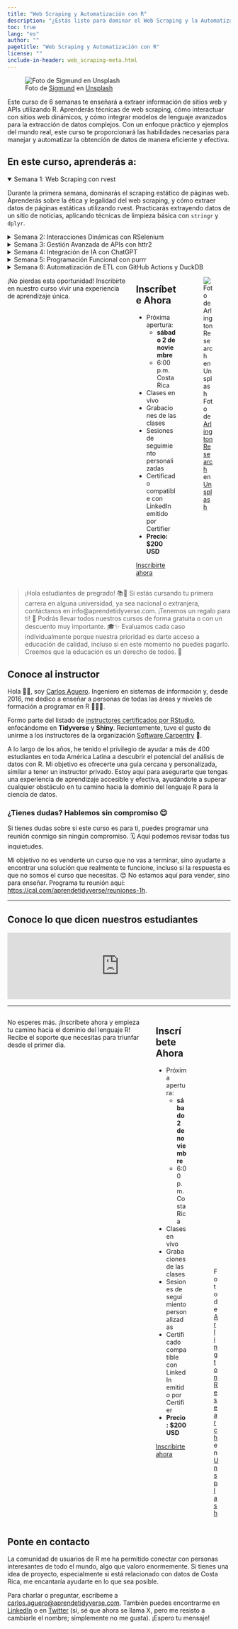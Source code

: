```yaml
---
title: "Web Scraping y Automatización con R"
description: "¿Estás listo para dominar el Web Scraping y la Automatización con R? 🚀📊"
toc: true
lang: "es"
author: ""
pagetitle: "Web Scraping y Automatización con R"
license: ""
include-in-header: web_scraping-meta.html
---
```


![Foto de <a href="https://unsplash.com/es/@sigmund?utm_content=creditCopyText&utm_medium=referral&utm_source=unsplash">Sigmund</a> en <a href="https://unsplash.com/es/fotos/monitor-de-computadora-de-pantalla-plana-negro-uo8Jfqdzs18?utm_content=creditCopyText&utm_medium=referral&utm_source=unsplash">Unsplash</a>](../images/web_scraping_v2.jpg)

Este curso de 6 semanas te enseñará a extraer información de sitios web y APIs utilizando R. Aprenderás técnicas de web scraping, cómo interactuar con sitios web dinámicos, y cómo integrar modelos de lenguaje avanzados para la extracción de datos complejos. Con un enfoque práctico y ejemplos del mundo real, este curso te proporcionará las habilidades necesarias para manejar y automatizar la obtención de datos de manera eficiente y efectiva.

## En este curso, aprenderás a:

<details open>
<summary>Semana 1: Web Scraping con rvest</summary>
<p>Durante la primera semana, dominarás el scraping estático de páginas web. Aprenderás sobre la ética y legalidad del web scraping, y cómo extraer datos de páginas estáticas utilizando rvest. Practicarás extrayendo datos de un sitio de noticias, aplicando técnicas de limpieza básica con <code>stringr</code> y <code>dplyr</code>.</p>
</details>

<details>
<summary>Semana 2: Interacciones Dinámicas con RSelenium</summary>
<p>En la segunda semana, aprenderás a extraer datos de sitios web dinámicos simulando interacciones del usuario real con RSelenium. Practicarás navegando y extrayendo datos de contenido dinámico, simulando una búsqueda en un sitio web dinámico.</p>
</details>

<details>
<summary>Semana 3: Gestión Avanzada de APIs con httr2</summary>
<p>Durante la tercera semana, comprenderás y utilizarás métodos de API como GET, POST, PUT y DELETE para integrar y enviar datos. Aprenderás sobre autenticación y cómo manejar tokens, integrando una API pública y manipulando datos.</p>
</details>

<details>
<summary>Semana 4: Integración de IA con ChatGPT</summary>
<p>En la cuarta semana, utilizarás inteligencia artificial para optimizar la limpieza y análisis de datos. Aprenderás a usar ChatGPT para la limpieza de datos, automatizando el preprocesamiento de texto y la ingeniería de características. Practicarás limpiando y analizando un conjunto de datos con la ayuda de ChatGPT.</p>
</details>

<details>
<summary>Semana 5: Programación Funcional con purrr</summary>
<p>Durante la quinta semana, elevarás la calidad de tu código haciéndolo más limpio, modular y reutilizable. Aprenderás conceptos de programación funcional y cómo usar purrr para la manipulación de datos. Practicarás refactorizando scripts para mejorar su legibilidad y eficiencia.</p>
</details>

<details>
<summary>Semana 6: Automatización de ETL con GitHub Actions y DuckDB</summary>
<p>La última semana está dedicada a la automatización de procesos ETL (Extract, Transform, Load). Aprenderás a configurar pipelines ETL automatizados con GitHub Actions y a almacenar y gestionar datos con DuckDB. Practicarás creando un pipeline ETL automatizado que extrae datos de diversas fuentes y los consolida de forma limpia y ordenada en una base de datos para su posterior análisis.</p>
</details>


:::: {.columns}
¡No pierdas esta oportunidad! Inscribirte en nuestro curso vivir una experiencia de aprendizaje única.

::: {.column width="45%"}
## Inscríbete Ahora
+ Próxima apertura:
    + **sábado 2 de noviembre**
    + 6:00 p.m. Costa Rica
+ Clases en vivo
+ Grabaciones de las clases
+ Sesiones de seguimiento personalizadas
+ Certificado compatible con LinkedIn emitido por Certifier
+ **Precio: $200 USD**

[Inscribirte ahora](https://tally.so/r/mYQb4N?curso=Web%20Scraping%20y%20Automatizaci%C3%B3n%20con%20R&precio=%24200%20USD&fecha_inicio=s%C3%A1bado%202%20de%20noviembre%20de%202024&id=curso_web_scraping_R&precio_cr=103,400%20colones){.btn .btn-outline-primary .btn role="button"} 

:::

::: {.column width="50%"}

![Foto de <a href="https://unsplash.com/es/@arlington_research?utm_content=creditCopyText&utm_medium=referral&utm_source=unsplash">Arlington Research</a> en <a href="https://unsplash.com/es/fotos/personas-desconocidas-que-usan-la-computadora-en-interiores-nFLmPAf9dVc?utm_content=creditCopyText&utm_medium=referral&utm_source=unsplash">Unsplash</a>](../images/prof_v2.jpg)

:::
::::

> ¡Hola estudiantes de pregrado! 📚👋 Si estás cursando tu primera carrera en alguna universidad, ya sea nacional o extranjera, contáctanos en info@aprendetidyverse.com. ¡Tenemos un regalo para ti! 🎁 Podrás llevar todos nuestros cursos de forma gratuita o con un descuento muy importante. 🎓✨ Evaluamos cada caso individualmente porque nuestra prioridad es darte acceso a educación de calidad, incluso si en este momento no puedes pagarlo. Creemos que la educación es un derecho de todos. 🌟

  
## Conoce al instructor

Hola 👋🏼, soy [Carlos Aguero](https://www.linkedin.com/in/carlos-aguero-cr). Ingeniero en sistemas de información y, desde 2016, me dedico a enseñar a personas de todas las áreas y niveles de formación a programar en R 👨🏻‍💻.

Formo parte del listado de [instructores certificados por RStudio](https://education.rstudio.com/trainers/), enfocándome en **Tidyverse** y **Shiny**. Recientemente, tuve el gusto de unirme a los instructores de la organización [Software Carpentry](https://www.software-carpentry.org) 🚀.

A lo largo de los años, he tenido el privilegio de ayudar a más de 400 estudiantes en toda América Latina a descubrir el potencial del análisis de datos con R. Mi objetivo es ofrecerte una guía cercana y personalizada, similar a tener un instructor privado. Estoy aquí para asegurarte que tengas una experiencia de aprendizaje accesible y efectiva, ayudándote a superar cualquier obstáculo en tu camino hacia la dominio del lenguaje R para la ciencia de datos.

### ¿Tienes dudas? Hablemos sin compromiso 😊

Si tienes dudas sobre si este curso es para ti, puedes programar una reunión conmigo sin ningún compromiso. 🗓️ Aquí podemos revisar todas tus inquietudes. 

Mi objetivo no es venderte un curso que no vas a terminar, sino ayudarte a encontrar una solución que realmente te funcione, incluso si la respuesta es que no somos el curso que necesitas. 😊 No estamos aquí para vender, sino para enseñar. Programa tu reunión aquí: [https://cal.com/aprendetidyverse/reuniones-1h](https://cal.com/aprendetidyverse/reuniones-1h).

---

## Conoce lo que dicen nuestros estudiantes

```{=html}
<script type="text/javascript" src="https://testimonial.to/js/iframeResizer.min.js"></script>
```
<iframe id="testimonialto-carousel-r-para-ciencia-de-datos-tag-all-light" src="https://embed-v2.testimonial.to/carousel/all/r-para-ciencia-de-datos?theme=light&amp;autoplay=off&amp;showmore=off&amp;one-row=off&amp;hideSource&amp;same-height=off&amp;tag=all&amp;arrowColor=9BA9B4" frameborder="0" scrolling="no" width="100%">

</iframe>

```{=html}
<script type="text/javascript">iFrameResize({log: false, checkOrigin: false}, '#testimonialto-carousel-r-para-ciencia-de-datos-tag-all-light');</script>
```

---

:::: {.columns}
No esperes más. ¡Inscríbete ahora y empieza tu camino hacia el dominio del lenguaje R! Recibe el soporte que necesitas para triunfar desde el primer día.

::: {.column width="45%"}
## Inscríbete Ahora

+ Próxima apertura:
    + **sábado 2 de noviembre**
    + 6:00 p.m. Costa Rica
+ Clases en vivo
+ Grabaciones de las clases
+ Sesiones de seguimiento personalizadas
+ Certificado compatible con LinkedIn emitido por Certifier
+ **Precio: $200 USD**

[Inscribirte ahora](https://tally.so/r/mYQb4N?curso=Web%20Scraping%20y%20Automatizaci%C3%B3n%20con%20R&precio=%24200%20USD&fecha_inicio=s%C3%A1bado%202%20de%20noviembre%20de%202024&id=curso_web_scraping_R&precio_cr=103,400%20colones){.btn .btn-outline-primary .btn role="button"} 

:::

::: {.column width="50%"}

![Foto de <a href="https://unsplash.com/es/@arlington_research?utm_content=creditCopyText&utm_medium=referral&utm_source=unsplash">Arlington Research</a> en <a href="https://unsplash.com/es/fotos/man-sitting-in-front-of-table-Kz8nHVg_tGI?utm_content=creditCopyText&utm_medium=referral&utm_source=unsplash">Unsplash</a>](../images/prof_v3.jpg)
:::
::::



## Ponte en contacto

La comunidad de usuarios de R me ha permitido conectar con personas interesantes de todo el mundo, algo que valoro enormemente. Si tienes una idea de proyecto, especialmente si está relacionado con datos de Costa Rica, me encantaría ayudarte en lo que sea posible. 


Para charlar o preguntar, escríbeme a <a href="mailto:carlos.aguero@aprendetidyverse.com">carlos.aguero@aprendetidyverse.com</a>. También puedes encontrarme en [LinkedIn](https://www.linkedin.com/in/carlos-aguero-cr) o en [Twitter](https://twitter.com/dev_aguero) (sí, sé que ahora se llama X, pero me resisto a cambiarle el nombre; simplemente no me gusta). ¡Espero tu mensaje!


